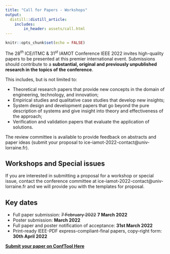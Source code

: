 ```yaml
---
title: "Call for Papers - Workshops"
output:
  distill::distill_article:
    includes:
        in_header: assets/call.html
---
```


```r
knitr::opts_chunk$set(echo = FALSE)
```


The $28^{th}$ ICE/ITMC & $31^{st}$ IAMOT Conference IEEE 2022 invites high-quality papers to be presented at this premier international event. Submissions should contribute to a **substantial, original and previously unpublished research in the topics of the conference**.

This includes, but is not limited to:

- Theoretical research papers that provide new concepts in the domain of engineering, technology, and innovation;
- Empirical studies and qualitative case studies that develop new insights;
- System design and development papers that go beyond the pure description of systems and give insight into theory and effectiveness of the approach;
- Verification and validation papers that evaluate the application of solutions.

The review committee is available to provide feedback on abstracts and paper ideas (submit your proposal to ice-iamot-2022-contact@univ-lorraine.fr).

## Workshops and Special issues

If you are interested in submitting a proposal for a workshop or special issue, contact the conference committee at ice-iamot-2022-contact@univ-lorraine.fr and we will provide you with the templates for proposal.

## Key dates

::: {.infobox .goal data-latex="{.goal}"}

- Full paper submission: ~~7 February 2022~~  **7 March 2022**
- Poster submission: **March 2022**
- Full paper and poster notification of acceptance:  **31st March 2022**
- Print-ready IEEE-PDF express-compliant-final papers, copy-right form:  **30th April 2022**

[**Submit your paper on ConfTool Here**](https://www.conftool.pro/ice-iamot-2022)

:::
